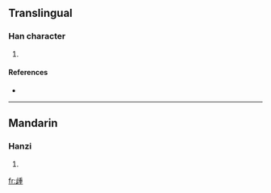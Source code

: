 ==Translingual==

===Han character===
{{Han char|rn=77|rad=止|as=09|sn=13|four=|canj=卜一竹十土 (YMHJG)}}

# {{defn|Han|sort=止09}}

====References====
* {{Han ref|kx=0577.010|dkj=16325|dj=0967.160|hdz=21444.020|uh=6B71|ud=27505}}

----

==Mandarin==

===Hanzi===
{{cmn-hanzi|pin=[[kuì]] ([[kui4]]), [[zhǒng]] ([[zhong3]])|wg=k'uei<sup>4</sup>, chung<sup>3</sup>}}

# {{defn|Mandarin}}

[[fr:歱]]